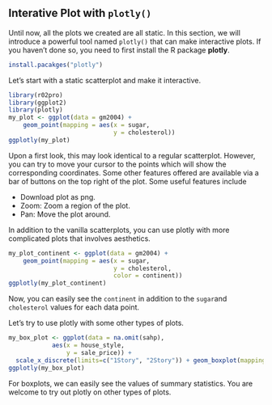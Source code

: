 ## Interative Plot with `plotly()` {#plotly}

Until now, all the plots we created are all static. In this section, we will introduce a powerful tool named `plotly()` that can make interactive plots. If you haven't done so, you need to first install the R package **plotly**. 

```r
install.pacakges("plotly")
```

Let's start with a static scatterplot and make it interactive. 

```r
library(r02pro)
library(ggplot2)
library(plotly)
my_plot <- ggplot(data = gm2004) + 
    geom_point(mapping = aes(x = sugar, 
                             y = cholesterol))
ggplotly(my_plot)                           
```

Upon a first look, this may look identical to a regular scatterplot. However, you can try to move your cursor to the points which will show the corresponding coordinates. Some other features offered are available via a bar of buttons on the top right of the plot. Some useful features include 

- Download plot as png. 
- Zoom: Zoom a region of the plot.
- Pan: Move the plot around. 


In addition to the vanilla scatterplots, you can use plotly with more complicated plots that involves aesthetics. 

```r
my_plot_continent <- ggplot(data = gm2004) + 
    geom_point(mapping = aes(x = sugar, 
                             y = cholesterol,
                             color = continent))
ggplotly(my_plot_continent)   
```

Now, you can easily see the `continent` in addition to the `sugar`and `cholesterol` values for each data point. 

Let's try to use plotly with some other types of plots. 

```r
my_box_plot <- ggplot(data = na.omit(sahp), 
            aes(x = house_style, 
                y = sale_price)) +
  scale_x_discrete(limits=c("1Story", "2Story")) + geom_boxplot(mapping = aes(color = oa_qual > 5))
ggplotly(my_box_plot) 
```

For boxplots, we can easily see the values of summary statistics. You are welcome to try out plotly on other types of plots. 